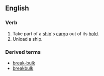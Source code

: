 ==English==
===Verb===
{{en-verb|breaks bulk|breaking bulk|broke bulk|broken bulk}}
#Take part of a [[ship]]'s [[cargo]] out of its [[hold]].
#Unload a ship.

===Derived terms===
*[[break-bulk]]
*[[breakbulk]]